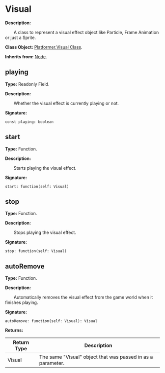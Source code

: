 # Visual

**Description:**

&emsp;&emsp;A class to represent a visual effect object like Particle, Frame Animation or just a Sprite.

**Class Object:** [Platformer.Visual Class](/docs/api/Class%20Object/Platformer/Visual).

**Inherits from:** [Node](/docs/api/Class/Node).

## playing

**Type:** Readonly Field.

**Description:**

&emsp;&emsp;Whether the visual effect is currently playing or not.

**Signature:**
```tl
const playing: boolean
```

## start

**Type:** Function.

**Description:**

&emsp;&emsp;Starts playing the visual effect.

**Signature:**
```tl
start: function(self: Visual)
```

## stop

**Type:** Function.

**Description:**

&emsp;&emsp;Stops playing the visual effect.

**Signature:**
```tl
stop: function(self: Visual)
```

## autoRemove

**Type:** Function.

**Description:**

&emsp;&emsp;Automatically removes the visual effect from the game world when it finishes playing.

**Signature:**
```tl
autoRemove: function(self: Visual): Visual
```

**Returns:**

| Return Type | Description |
| --- | --- |
| Visual | The same "Visual" object that was passed in as a parameter. |